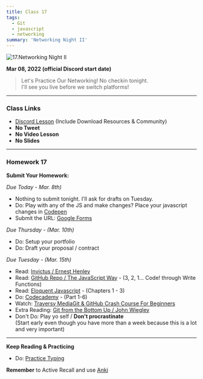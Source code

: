 ```yaml
---
title: Class 17
tags:
  - Git
  - javascript
  - networking
summary: 'Networking Night II'
---
```


![17.Networking Night II](https://cdn.hashnode.com/res/hashnode/image/upload/v1676632640976/ELknCKu1-.png?auto=compress)

**Mar 08, 2022 (official Discord start date)**

> Let's Practice Our Networking! No checkin tonight. <br /> I'll see you live before we switch platforms!

<hr />

### Class Links

- [Discord Lesson](https://discord.com/channels/735923219315425401/738891289071714388/950884055979794463) (Include Download Resources & Community)
- **No Tweet**
- **No Video Lesson**
- **No Slides**

<hr />

### Homework 17

**Submit Your Homework:**

_Due Today - Mar. 8th)_

- Nothing to submit tonight. I'll ask for drafts on Tuesday.
- Do: Play with any of the JS and make changes? Place your javascript changes in [Codepen](https://codepen.io)
- Submit the URL: [Google Forms](https://forms.gle/q9qvPkrH5jKgEfxBA)

_Due Thursday - (Mar. 10th)_

- Do: Setup your portfolio
- Do: Draft your proposal / contract

_Due Tuesday - (Mar. 15th)_

- Read: [Invictus / Ernest Henley](https://www.poetryfoundation.org/poems/51642/invictus)
- Read: [GitHub Repo / The JavaScript Way](https://github.com/bpesquet/thejsway) - (3, 2, 1... Code! through Write Functions)
- Read: [Eloquent Javascript](http://eloquentjavascript.net/3rd_edition/) - (Chapters 1 - 3)
- Do: [Codecademy](https://www.codecademy.com/learn/introduction-to-javascript) - (Part 1-6)
- Watch: [Traversy MediaGit & GitHub Crash Course For Beginners](https://youtu.be/SWYqp7iY_Tc)
- Extra Reading: [Git from the Bottom Up / John Wiegley](https://jwiegley.github.io/git-from-the-bottom-up/)
- Don't Do: Play yo self / **Don't procrastinate** <br /> (Start early even though you have more than a week because this is a lot and very important)

<hr />

**Keep Reading & Practicing**

- Do: [Practice Typing](https://www.keybr.com/)

**Remember** to Active Recall and use [Anki](https://apps.ankiweb.net/)
